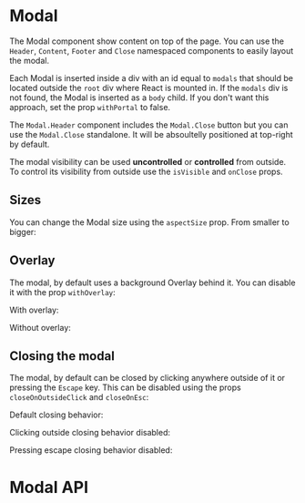 


<Meta of={ModalMeta} />

# Modal

The Modal component show content on top of the page. You can use the `Header`, `Content`, `Footer` and `Close` namespaced components to easily layout the modal.

Each Modal is inserted inside a div with an id equal to `modals` that should be located outside the `root` div where React is mounted in. If the `modals` div is not found, the Modal is inserted as a `body` child.
If you don't want this approach, set the prop `withPortal` to false.

The `Modal.Header` component includes the `Modal.Close` button but you can use the `Modal.Close` standalone. It will be absoultelly positioned at top-right by default.

The modal visibility can be used **uncontrolled** or **controlled** from outside. To control its visibility from outside use the `isVisible` and `onClose` props.

<Canvas of={ModalMeta.Playground} />

<Controls />

## Sizes

You can change the Modal size using the `aspectSize` prop. From smaller to bigger:

<Canvas>
	<Story of={ModalMeta.Small} />
	<Story of={ModalMeta.Medium} />
	<Story of={ModalMeta.Large} />
	<Story of={ModalMeta.ExtraLarge} />
</Canvas>

## Overlay

The modal, by default uses a background Overlay behind it. You can disable it with the prop `withOverlay`:

With overlay:

<Canvas of={ModalMeta.WithOverlay} />

Without overlay:

<Canvas of={ModalMeta.WithoutOverlay} />

## Closing the modal

The modal, by default can be closed by clicking anywhere outside of it or pressing the `Escape` key. This can be disabled using the props `closeOnOutsideClick` and `closeOnEsc`:

Default closing behavior:

<Canvas of={ModalMeta.DefaultClose} />

Clicking outside closing behavior disabled:

<Canvas of={ModalMeta.OutsideClickDisabled} />

Pressing escape closing behavior disabled:

<Canvas of={ModalMeta.EscPressDisabled} />

# Modal API

<ArgTypes of={Modal} />
